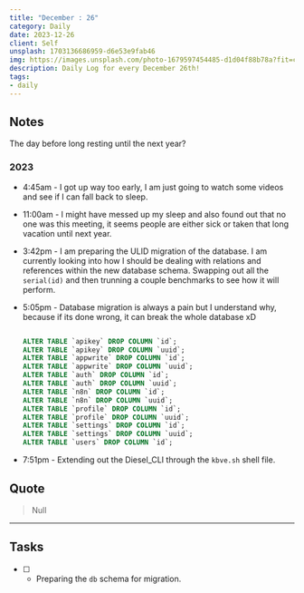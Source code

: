 ```yaml
---
title: "December : 26"
category: Daily
date: 2023-12-26
client: Self
unsplash: 1703136686959-d6e53e9fab46
img: https://images.unsplash.com/photo-1679597454485-d1d04f88b78a?fit=crop&q=85&w=1400&h=700
description: Daily Log for every December 26th!
tags:
- daily
---
```


## Notes

The day before long resting until the next year?

### 2023

- 4:45am - I got up way too early, I am just going to watch some videos and see if I can fall back to sleep.

- 11:00am - I might have messed up my sleep and also found out that no one was this meeting, it seems people are either sick or taken that long vacation until next year.

- 3:42pm - I am preparing the ULID migration of the database.
    I am currently looking into how I should be dealing with relations and references within the new database schema.
    Swapping out all the `serial(id)` and then trunning a couple benchmarks to see how it will perform.

- 5:05pm - Database migration is always a pain but I understand why, because if its done wrong, it can break the whole database xD
    ```sql

    ALTER TABLE `apikey` DROP COLUMN `id`;
    ALTER TABLE `apikey` DROP COLUMN `uuid`;
    ALTER TABLE `appwrite` DROP COLUMN `id`;
    ALTER TABLE `appwrite` DROP COLUMN `uuid`;
    ALTER TABLE `auth` DROP COLUMN `id`;
    ALTER TABLE `auth` DROP COLUMN `uuid`;
    ALTER TABLE `n8n` DROP COLUMN `id`;
    ALTER TABLE `n8n` DROP COLUMN `uuid`;
    ALTER TABLE `profile` DROP COLUMN `id`;
    ALTER TABLE `profile` DROP COLUMN `uuid`;
    ALTER TABLE `settings` DROP COLUMN `id`;
    ALTER TABLE `settings` DROP COLUMN `uuid`;
    ALTER TABLE `users` DROP COLUMN `id`;

    ```
- 7:51pm - Extending out the Diesel_CLI through the `kbve.sh` shell file. 

## Quote

> Null

---

## Tasks

- [ ] - Preparing the `db` schema for migration.